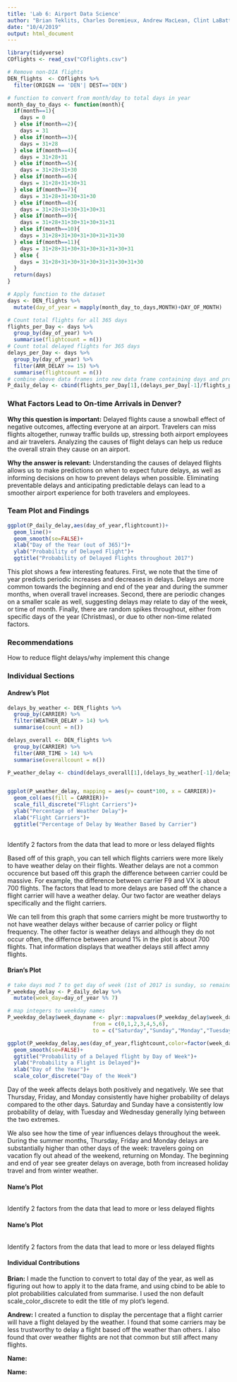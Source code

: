```yaml
---
title: 'Lab 6: Airport Data Science'
author: "Brian Teklits, Charles Doremieux, Andrew MacLean, Clint LaBattaglia"
date: "10/4/2019"
output: html_document
---
```


```r
library(tidyverse)
COflights <- read_csv("COflights.csv")

# Remove non-DIA flights
DEN_flights  <- COflights %>%
  filter(ORIGIN == 'DEN'| DEST=='DEN') 
```
```r
# function to convert from month/day to total days in year
month_day_to_days <- function(month){
  if(month==1){
    days = 0
  } else if(month==2){
    days = 31
  } else if(month==3){
    days = 31+28 
  } else if(month==4){
    days = 31+28+31
  } else if(month==5){
    days = 31+28+31+30
  } else if(month==6){
    days = 31+28+31+30+31
  } else if(month==7){
    days = 31+28+31+30+31+30
  } else if(month==8){
    days = 31+28+31+30+31+30+31
  } else if(month==9){
    days = 31+28+31+30+31+30+31+31
  } else if(month==10){
    days = 31+28+31+30+31+30+31+31+30
  } else if(month==11){
    days = 31+28+31+30+31+30+31+31+30+31
  } else {
    days = 31+28+31+30+31+30+31+31+30+31+30
  }
  return(days)
}

# Apply function to the dataset
days <- DEN_flights %>%
  mutate(day_of_year = mapply(month_day_to_days,MONTH)+DAY_OF_MONTH)

# Count total flights for all 365 days
flights_per_Day <- days %>%
  group_by(day_of_year) %>%
  summarise(flightcount = n())
# Count total delayed flights for 365 days
delays_per_Day <- days %>%
  group_by(day_of_year) %>%
  filter(ARR_DELAY >= 15) %>%
  summarise(flightcount = n()) 
# combine above data frames into new data frame containing days and probability of delay per day
P_daily_delay <- cbind(flights_per_Day[1],(delays_per_Day[-1]/flights_per_Day[-1]))
```

### What Factors Lead to On-time Arrivals in Denver?


**Why this question is important:**
Delayed flights cause a snowball effect of negative outcomes, affecting everyone at an airport. Travelers can miss flights altogether, runway traffic builds up, stressing both airport employees and air travelers. Analyzing the causes of flight delays can help us reduce the overall strain they cause on an airport.

**Why the answer is relevant:**
Understanding the causes of delayed flights allows us to make predictions on when to expect future delays, as well as informing decisions on how to prevent delays when possible. Eliminating preventable delays and anticipating predictable delays can lead to a smoother airport experience for both travelers and employees.

### Team Plot and Findings

```r
ggplot(P_daily_delay,aes(day_of_year,flightcount))+
  geom_line()+
  geom_smooth(se=FALSE)+
  xlab("Day of the Year (out of 365)")+
  ylab("Probability of Delayed Flight")+
  ggtitle("Probability of Delayed Flights throughout 2017")
```

This plot shows a few interesting features. First, we note that the time of year predicts periodic increases and decreases in delays. Delays are more common towards the beginning and end of the year and during the summer months, when overall travel increases. Second, there are periodic changes on a smaller scale as well, suggesting delays may relate to day of the week, or time of month. Finally, there are random spikes throughout, either from specific days of the year (Christmas), or due to other non-time related factors.

### Recommendations

How to reduce flight delays/why implement this change

### Individual Sections

#### Andrew's Plot

```r
delays_by_weather <- DEN_flights %>%
  group_by(CARRIER) %>%
  filter(WEATHER_DELAY > 14) %>%
  summarise(count = n()) 

delays_overall <- DEN_flights %>%
  group_by(CARRIER) %>%
  filter(ARR_TIME > 14) %>%
  summarise(overallcount = n()) 

P_weather_delay <- cbind(delays_overall[1],(delays_by_weather[-1]/delays_overall[-1]))


ggplot(P_weather_delay, mapping = aes(y= count*100, x = CARRIER))+
  geom_col(aes(fill = CARRIER))+
  scale_fill_discrete("Flight Carriers")+
  ylab("Percentage of Weather Delay")+
  xlab("Flight Carriers")+
  ggtitle("Percentage of Delay by Weather Based by Carrier")
  


```

Identify 2 factors from the data that lead to more or less delayed flights

Based off of this graph, you can tell which flights carriers were more likely to have weather delay on their flights. Weather delays are not a common occurence but based off this graph the difference between carrier could be massive. For example, the difference between carrier F9 and VX is about 700 flights. The factors that lead to more delays are based off the chance a flight carrier will have a weather delay. Our two factor are weather delays specifically and the flight carriers.

We can tell from this graph that some carriers might be more trustworthy to not have weather delays wither because of carrier policy or flight frequency. The other factor is weather delays and although they do not occur often, the differnce between around 1% in the plot is about 700 flights. That information displays that weather delays still affect amny flights.

#### Brian's Plot

```r
# take days mod 7 to get day of week (1st of 2017 is sunday, so remainder 1 = sunday, remainder 2 = monday etc.)
P_weekday_delay <- P_daily_delay %>%
  mutate(week_day=day_of_year %% 7)

# map integers to weekday names 
P_weekday_delay$week_dayname <- plyr::mapvalues(P_weekday_delay$week_day,
                           from = c(0,1,2,3,4,5,6),
                           to = c("Saturday","Sunday","Monday","Tuesday","Wednesday","Thursday","Friday"))

ggplot(P_weekday_delay,aes(day_of_year,flightcount,color=factor(week_dayname)))+
  geom_smooth(se=FALSE)+
  ggtitle("Probability of a Delayed flight by Day of Week")+
  ylab("Probability a Flight is Delayed")+
  xlab("Day of the Year")+
  scale_color_discrete("Day of the Week")
```

Day of the week affects delays both positively and negatively. We see that Thursday, Friday, and Monday consistently have higher probability of delays compared to the other days. Saturday and Sunday have a consistently low probability of delay, with Tuesday and Wednesday generally lying between the two extremes.

We also see how the time of year influences delays throughout the week. During the summer months, Thursday, Friday and Monday delays are substantially higher than other days of the week: travelers going on vacation fly out ahead of the weekend, returning on Monday. The beginning and end of year see greater delays on average, both from increased holiday travel and from winter weather.


#### Name's Plot

```r

```

Identify 2 factors from the data that lead to more or less delayed flights

#### Name's Plot

```r

```

Identify 2 factors from the data that lead to more or less delayed flights


#### Individual Contributions

**Brian:** I made the function to convert to total day of the year, as well as figuring out how to apply it to the data frame, and using cbind to be able to plot probabilities calculated from summarise. I used the non default scale_color_discrete to edit the title of my plot's legend.

**Andrew:**
I created a function to display the percentage that a flight carrier will have a flight delayed by the weather. I found that some carriers may be less trustworthy to delay a flight based off the weather than others. I also found that over weather flights are not that common but still affect many flights.

**Name:**

**Name:**

